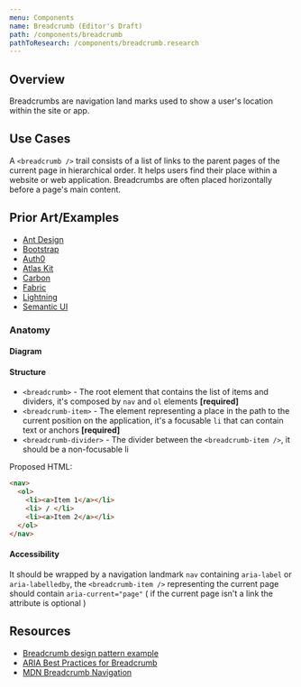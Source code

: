 ```yaml
---
menu: Components
name: Breadcrumb (Editor's Draft)
path: /components/breadcrumb
pathToResearch: /components/breadcrumb.research
---
```



## Overview

Breadcrumbs are navigation land marks used to show a user's location within the site or app.

## Use Cases

A `<breadcrumb />` trail consists of a list of links to the parent pages of the current page in hierarchical order. It helps users find their place within a website or web application. Breadcrumbs are often placed horizontally before a page's main content.

## Prior Art/Examples <a href="#prior-art" id="prior-art"></a>

- [Ant Design](https://ant.design/components/breadcrumb/)
- [Bootstrap](https://getbootstrap.com/docs/4.3/components/breadcrumb/)
- [Auth0](https://styleguide.auth0.com/components/breadcrumb)
- [Atlas Kit](https://atlassian.design/components/breadcrumbs/examples)
- [Carbon](https://www.carbondesignsystem.com/components/breadcrumb/code/)
- [Fabric](https://developer.microsoft.com/en-us/fluentui#/controls/web/breadcrumb)
- [Lightning](https://www.lightningdesignsystem.com/components/breadcrumbs/)
- [Semantic UI](https://semantic-ui.com/collections/breadcrumb.html)

### Anatomy <a class="link" href="#anatomy" id="anatomy"></a>

#### Diagram <a class="link" href="#diagram" id="diagram"></a>

<BreadcrumbAnatomy />

#### Structure <a class="link" href="#structure" id="structure"></a>

- `<breadcrumb>` - The root element that contains the list of items and dividers, it's composed by `nav` and `ol` elements  **[required]**
- `<breadcrumb-item>` - The element representing a place in the path to the current position on the application, it's a focusable `li` that can contain text or anchors **[required]**
- `<breadcrumb-divider>` - The divider between the `<breadcrumb-item />`, it should be a non-focusable li

Proposed HTML: 
```html
<nav>
  <ol>
    <li><a>Item 1</a></li>
    <li> / </li>
    <li><a>Item 2</a></li>
  </ol>
</nav>
```

#### Accessibility <a class="link" href="#accessibility" id="accessibility"></a>

It should be wrapped by a navigation landmark `nav` containing `aria-label` or `aria-labelledby`, the `<breadcrumb-item />` representing the current page should contain `aria-current="page"` ( if the current page isn't a link the attribute is optional )

## Resources <a class="link" href="#resources" id="resources"></a>

- [Breadcrumb design pattern example](https://www.w3.org/TR/wai-aria-practices/examples/breadcrumb/index.html)
- [ARIA Best Practices for Breadcrumb](https://www.w3.org/TR/wai-aria-practices/#breadcrumb)
- [MDN Breadcrumb Navigation](https://developer.mozilla.org/en-US/docs/Web/CSS/Layout_cookbook/Breadcrumb_Navigation)
